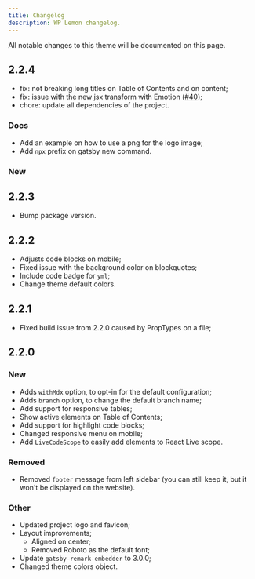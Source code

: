 ```yaml
---
title: Changelog
description: WP Lemon changelog.
---
```


All notable changes to this theme will be documented on this page.

## 2.2.4

- fix: not breaking long titles on Table of Contents and on content;
- fix: issue with the new jsx transform with Emotion ([#40](https://github.com/Rocketseat/gatsby-themes/issues/40));
- chore: update all dependencies of the project.

### Docs

- Add an example on how to use a png for the logo image;
- Add `npx` prefix on gatsby new command.

### New

## 2.2.3

- Bump package version.

## 2.2.2

- Adjusts code blocks on mobile;
- Fixed issue with the background color on blockquotes;
- Include code badge for `yml`;
- Change theme default colors.

## 2.2.1

- Fixed build issue from 2.2.0 caused by PropTypes on a file;

## 2.2.0

### New

- Adds `withMdx` option, to opt-in for the default configuration;
- Adds `branch` option, to change the default branch name;
- Add support for responsive tables;
- Show active elements on Table of Contents;
- Add support for highlight code blocks;
- Changed responsive menu on mobile;
- Add `LiveCodeScope` to easily add elements to React Live scope.

### Removed

- Removed `footer` message from left sidebar (you can still keep it, but it
  won't be displayed on the website).

### Other

- Updated project logo and favicon;
- Layout improvements;
  - Aligned on center;
  - Removed Roboto as the default font;
- Update `gatsby-remark-embedder` to 3.0.0;
- Changed theme colors object.
